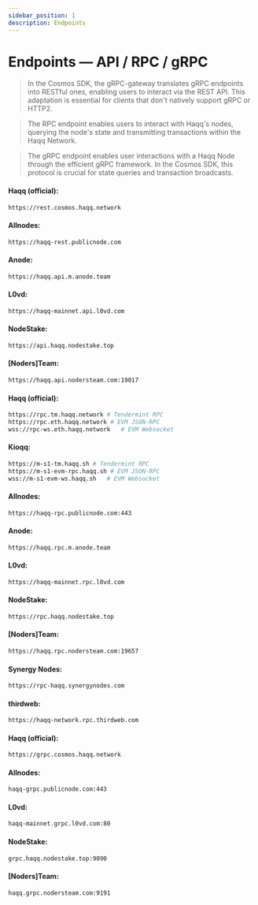 ```yaml
---
sidebar_position: 1
description: Endpoints
---
```



# Endpoints — API / RPC / gRPC

> In the Cosmos SDK, the gRPC-gateway translates gRPC endpoints into RESTful ones, enabling users to interact via the REST API. This adaptation is essential for clients that don't natively support gRPC or HTTP2.

> The RPC endpoint enables users to interact with Haqq's nodes, querying the node's state and transmitting transactions within the Haqq Network.

> The gRPC endpoint enables user interactions with a Haqq Node through the efficient gRPC framework. In the Cosmos SDK, this protocol is crucial for state queries and transaction broadcasts.

<Tabs>
  <TabItem value="api" label="API" default>

#### Haqq (official):
```bash
https://rest.cosmos.haqq.network
```

#### Allnodes:
```bash
https://haqq-rest.publicnode.com
```

#### Anode:
```bash
https://haqq.api.m.anode.team
```

#### L0vd:
```bash
https://haqq-mainnet.api.l0vd.com
```

#### NodeStake:
```bash
https://api.haqq.nodestake.top
```

#### [Noders]Team:
```bash
https://haqq.api.nodersteam.com:19017
```

  </TabItem>
  <TabItem value="rpc" label="RPC">

#### Haqq (official):
```bash 
https://rpc.tm.haqq.network # Tendermint RPC
https://rpc.eth.haqq.network # EVM JSON-RPC
wss://rpc-ws.eth.haqq.network	# EVM Websocket
```

#### Kioqq: 
```bash 
https://m-s1-tm.haqq.sh # Tendermint RPC
https://m-s1-evm-rpc.haqq.sh # EVM JSON-RPC
wss://m-s1-evm-ws.haqq.sh	# EVM Websocket
```

#### Allnodes:
```bash
https://haqq-rpc.publicnode.com:443
```

#### Anode:
```bash
https://haqq.rpc.m.anode.team
```

#### L0vd:
```bash
https://haqq-mainnet.rpc.l0vd.com
```

#### NodeStake:
```bash
https://rpc.haqq.nodestake.top
```

#### [Noders]Team:
```bash
https://haqq.rpc.nodersteam.com:19657
```

#### Synergy Nodes:
```bash
https://rpc-haqq.synergynodes.com
```

#### thirdweb:
```bash
https://haqq-network.rpc.thirdweb.com
```

  </TabItem>
  <TabItem value="grpc" label="gRPC">

#### Haqq (official):
```bash 
https://grpc.cosmos.haqq.network
```

#### Allnodes:
```bash
haqq-grpc.publicnode.com:443
```

#### L0vd:
```bash
haqq-mainnet.grpc.l0vd.com:80
```

#### NodeStake:
```bash
grpc.haqq.nodestake.top:9090
```

#### [Noders]Team:
```bash
haqq.grpc.nodersteam.com:9191
```

  </TabItem>
</Tabs>

